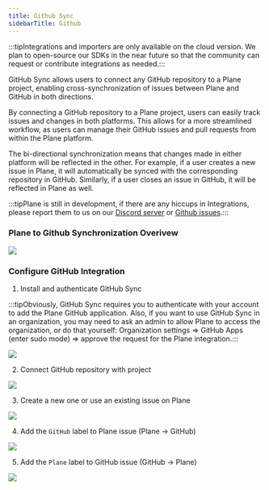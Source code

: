 ```yaml
---
title: Github Sync
sidebarTitle: Github
---
```

:::tipIntegrations and importers are only available on the cloud version. We plan to open-source our SDKs in the near future so that the community can request or contribute integrations as needed.:::

GitHub Sync allows users to connect any GitHub repository to a Plane project, enabling cross-synchronization of issues between Plane and GitHub in both directions.

By connecting a GitHub repository to a Plane project, users can easily track issues and changes in both platforms. This allows for a more streamlined workflow, as users can manage their GitHub issues and pull requests from within the Plane platform.

The bi-directional synchronization means that changes made in either platform will be reflected in the other. For example, if a user creates a new issue in Plane, it will automatically be synced with the corresponding repository in GitHub. Similarly, if a user closes an issue in GitHub, it will be reflected in Plane as well.

:::tipPlane is still in development, if there are any hiccups in Integrations, please report them to us on our [Discord server](https://discord.com/invite/A92xrEGCge) or [Github issues](https://github.com/makeplane/plane/issues).:::

### Plane to Github Synchronization Overivew

![](https://media.docs.plane.so/plane-github.png)

### Configure GitHub Integration

1. Install and authenticate GitHub Sync

:::tipObviously, GitHub Sync requires you to authenticate with your account to add the Plane GitHub application. Also, if you want to use GitHub Sync in an organization, you may need to ask an admin to allow Plane to access the organization, or do that yourself: Organization settings => GitHub Apps (enter sudo mode) => approve the request for the Plane integration.:::

![](https://media.docs.plane.so/integrations/github/1.gif)

2. Connect GitHub repository with project

![](https://media.docs.plane.so/integrations/github/2.gif)

3. Create a new one or use an existing issue on Plane

![](https://media.docs.plane.so/integrations/github/3.gif)

4. Add the `GitHub` label to Plane issue (Plane -> GitHub)

![](https://media.docs.plane.so/integrations/github/4.gif)

5. Add the `Plane` label to GitHub issue (GitHub -> Plane)

![](https://media.docs.plane.so/integrations/github/5.gif)



